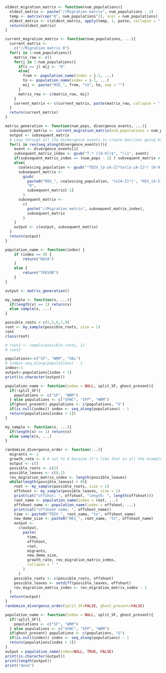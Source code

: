 ```r

oldest_migration_matrix <- function(num_populations){
  oldest_matrix <- paste("//Migration matrix", num_populations - 1)
  temp <- matrix(rep("0", num_populations^2), ncol = num_populations)
  oldest_matrix <- c(oldest_matrix, apply(temp, 1, paste, collapse = " "))
  return(oldest_matrix)
}

current_migration_matrix <- function(num_populations, ...){
  current_matrix <- 
    c("//Migration matrix 0")
  for(i in 1:num_populations){
    matrix_row <- c()
    for(j in 1:num_populations){
      if(i == j) mij <- "0"
      else{
        from <- population_name(index = j-1, ...)
        to <- population_name(index = i-1, ...)
        mij <- paste("MIG_", from, "to", to, sep = "")
      }
      matrix_row <- c(matrix_row, mij)
    }
    current_matrix <- c(current_matrix, paste(matrix_row, collapse = " "))
  }
  return(current_matrix)
}

matrix_generation <- function(num_pops, divergence_events, ...){
  subsequent_matrix <- current_migration_matrix(num_populations = num_pops, ...)
  output <- subsequent_matrix
  # Loop through all the divbergence events to create matrices going backward in time
  for(i in rev(seq_along(divergence_events))){
    event <- divergence_events[i]
    subsequent_matrix_index <- gsub("T.* ([0-9])$", "\\1", event)
    if(subsequent_matrix_index == (num_pops - 1) ) subsequent_matrix <- oldest_migration_matrix(num_pops)
    else{ 
      coalescing_population <- gsub("^TDIV_[a-zA-Z]*to([a-zA-Z]*) [0-9].*$", "\\1", event)
      subsequent_matrix <- 
        gsub(
          paste0("MIG_", coalescing_population, "to[A-Z]*|", "MIG_[A-Z]*to", coalescing_population), 
          "0", 
          subsequent_matrix[-1]
        )
      subsequent_matrix <- 
        c(
          paste("//Migration matrix", subsequent_matrix_index), 
          subsequent_matrix
        )
    }
    output <- c(output, subsequent_matrix)
  }
  return(output)
}

population_name <- function(index) {
    if (index == 0) {
        return("RAYA")
    }
    else {
        return("TREVOR")
    }
}

output <- matrix_generation()
```

```r
my_sample <- function(x, ...){
  if(length(x) == 1) return(x)
  else sample(x, ...)
}

possible_roots = c(1,5,6,7,9)
root <- my_sample(possible_roots, size = 1)
root
class(root)

# root2 <- sample(possible_roots, 1)
# root2
```

```r
populations<-c("SF", "WRM", "VAL")
# index<-seq_along(populations) - 1
index<-1
output<-populations[index + 1]
print(is.character(output))
```

```r
population_name <- function(index = NULL, split_SF, ghost_present){
  if(!split_SF){
    populations <- c("SF", "WRM")
  } else populations <- c("SFWC", "SFP", "WRM")
  if(ghost_present) populations <- c(populations, "G")
  if(is.null(index)) index <- seq_along(populations) - 1
  return(populations[index + 1])
}

my_sample <- function(x, ...){
  if(length(x) == 1) return(x)
  else sample(x, ...)
}

randomize_divergence_order <- function(...){
  migrants <- 1 
  growth_rate <- 0 # set to 0 because it's like that in all the example templates
  output <- c()
  possible_roots <- c(2)
  possible_leaves <- c(0,1)
  rev_migration_matrix_index <- length(possible_leaves)
  while(length(possible_leaves) > 0){
    root <- my_sample(possible_roots, size = 1) 
    offshoot <- my_sample(possible_leaves, size = 1)
    print(cat("offshot: ", offshoot, "length: ", length(offshoot)))
    root_name <- population_name(index = root, ...)
    offshoot_name <- population_name(index = offshoot, ...)
    print(cat("offshoot name: ", offshoot_name))
    time <- paste0("TDIV_", root_name, "to", offshoot_name)
    new_deme_size <- paste0("RES_", root_name, "to", offshoot_name)
    output <- 
      c(output, 
        paste(
          time, 
          offshoot, 
          root, 
          migrants, 
          new_deme_size, 
          growth_rate, rev_migration_matrix_index, 
          collapse = " "
        )
      )
    possible_roots <- c(possible_roots, offshoot)
    possible_leaves <- setdiff(possible_leaves, offshoot)
    rev_migration_matrix_index <- rev_migration_matrix_index - 1
  }
  return(output)
}
randomize_divergence_order(split_SF=FALSE, ghost_present=FALSE)
```

```r
population_name <- function(index = NULL, split_SF, ghost_present){
  if(!split_SF){
    populations <- c("SF", "WRM")
  } else populations <- c("SFWC", "SFP", "WRM")
  if(ghost_present) populations <- c(populations, "G")
  if(is.null(index)) index <- seq_along(populations) - 1
  return(populations[index + 1])
}
output = population_name(index=NULL, TRUE, FALSE)
print(is.character(output))
print(length(output))
print("done")
```